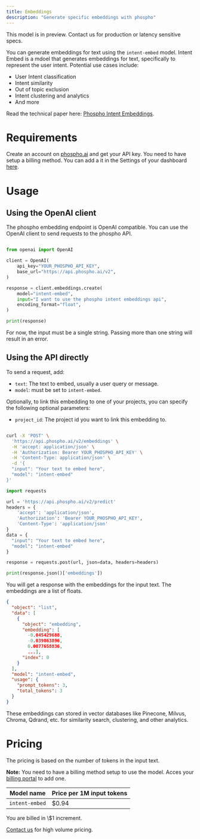```yaml
---
title: Embeddings
description: "Generate specific embeddings with phospho"
---
```


<Note>
  This model is in preview. Contact us for production or latency sensitive
  specs.
</Note>

You can generate embeddings for text using the `intent-embed` model. Intent Embed is a mdoel that generates embeddings for text, specifically to represent the user intent. Potential use cases include:

- User Intent classification
- Intent similarity
- Out of topic exclusion
- Intent clustering and analytics
- And more

Read the technical paper here: [Phospho Intent Embeddings](https://research.phospho.ai/phospho_intent_embed.pdf).

# Requirements

Create an account on [phospho.ai](https://platform.phospho.ai) and get your API key.
You need to have setup a billing method. You can add a it in the Settings of your dashboard [here](https://platform.phospho.ai/org/settings/billing).

# Usage

## Using the OpenAI client

The phospho embedding endpoint is OpenAI compatible. You can use the OpenAI client to send requests to the phospho API.

```python

from openai import OpenAI

client = OpenAI(
    api_key="YOUR_PHOSPHO_API_KEY",
    base_url="https://api.phospho.ai/v2",
)

response = client.embeddings.create(
    model="intent-embed",
    input="I want to use the phospho intent embeddings api",
    encoding_format="float",
)

print(response)

```

For now, the input must be a single string. Passing more than one string will result in an error.

## Using the API directly

To send a request, add:

- `text`: The text to embed, usually a user query or message.
- `model`: must be set to `intent-embed`.

Optionally, to link this embedding to one of your projects, you can specify the following optional parameters:

- `project_id`: The project id you want to link this embedding to.

<CodeGroup>

```bash HTTP API

curl -X 'POST' \
  'https://api.phospho.ai/v2/embeddings' \
  -H 'accept: application/json' \
  -H 'Authorization: Bearer YOUR_PHOSPHO_API_KEY' \
  -H 'Content-Type: application/json' \
  -d '{
  "input": "Your text to embed here",
  "model": "intent-embed"
}'
```

```python Python
import requests

url = 'https://api.phospho.ai/v2/predict'
headers = {
    'accept': 'application/json',
    'Authorization': 'Bearer YOUR_PHOSPHO_API_KEY',
    'Content-Type': 'application/json'
}
data = {
  "input": "Your text to embed here",
  "model": "intent-embed"
}

response = requests.post(url, json=data, headers=headers)

print(response.json()['embeddings'])

```

</CodeGroup>

You will get a response with the embeddings for the input text. The embeddings are a list of floats.

```json
{
  "object": "list",
  "data": [
    {
      "object": "embedding",
      "embedding": [
        -0.045429688,
        -0.039863896,
        0.0077658836,
        ...],
      "index": 0
    }
  ],
  "model": "intent-embed",
  "usage": {
    "prompt_tokens": 3,
    "total_tokens": 3
  }
}
```

These embeddings can stored in vector databases like Pinecone, Milvus, Chroma, Qdrand, etc. for similarity search, clustering, and other analytics.

# Pricing

The pricing is based on the number of tokens in the input text.

**Note:** You need to have a billing method setup to use the model. Acces your [billing portal](https://platform.phospho.ai/org/settings/billing) to add one.

| Model name     | Price per 1M input tokens |
| -------------- | ------------------------- |
| `intent-embed` | $0.94                     |

<Info>
You are billed in \$1 increment.

</Info>

[Contact us](mailto:contact@phospho.app) for high volume pricing.
